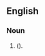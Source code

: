 ==English==

===Noun===
{{head|en|noun form}}

# {{plural of|en|flunkey|nodot=1}} ({{alternative spelling of|en|flunkies|nocap=1|nodot=1}}).